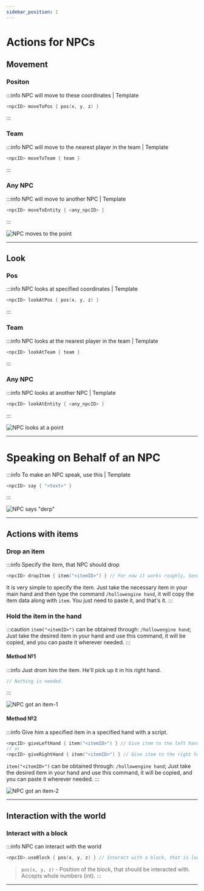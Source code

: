 ```yaml
---
sidebar_position: 1
---
```


# Actions for NPCs

## Movement

### Positon

:::info NPC will move to these coordinates | Template
```kts
<npcID> moveToPos { pos(x, y, z) }
```
:::

### Team

:::info NPC will move to the nearest player in the team | Template
```kts
<npcID> moveToTeam { team }
```
:::

### Any NPC

:::info NPC will move to another NPC | Template
```kts
<npcID> moveToEntity { <any_npcID> }
```
:::

![NPC moves to the point](../../.resourses/npc-move.gif)

---

## Look

### Pos

:::info NPC looks at specified coordinates | Template
```kts
<npcID> lookAtPos { pos(x, y, z) }
```
:::

### Team

:::info NPC looks at the nearest player in the team | Template
```kts
<npcID> lookAtTeam { team }
```
:::

### Any NPC

:::info NPC looks at another NPC | Template
```kts
<npcID> lookAtEntity { <any_npcID> }
```
:::

![NPC looks at a point](../../.resourses/npc-look.gif)

---

# Speaking on Behalf of an NPC

:::info To make an NPC speak, use this | Template
```kts
<npcID> say { "<text>" }
```
:::

![NPC says "derp"](../../.resourses/npc-say.gif)

---

## Actions with items

### Drop an item

:::info Specify the item, that NPC should drop
```kts
<npcID> dropItem { item("<itemID>") } // For now it works roughly, Send only in South. Waiting for a patch.
```
It is very simple to specify the item. Just take the necessary item in your main hand and then type the command `/hollowengine hand`, it will copy the item data along with `item`. You just need to paste it, and that's it.
:::

### Hold the item in the hand

:::caution
`item("<itemID>")` can be obtained through: `/hollowengine hand`; Just take the desired item in your hand and use this command, it will be copied, and you can paste it wherever needed.
:::

#### Method №1

:::info Just drom him the item. He'll pick up it in his right hand.
```kts
// Nothing is needed.
```
:::

![NPC got an item-1](../../.resourses/npc-give-item1.gif)

#### Method №2

:::info Give him a specified item in a specified hand with a script.
```kts
<npcID> giveLeftHand { item("<itemID>") } // Give item to the left hand
// or
<npcID> giveRightHand { item("<itemID>") } // Give item to the right hand
```
`item("<itemID>")` can be obtained through: `/hollowengine hand`; Just take the desired item in your hand and use this command, it will be copied, and you can paste it wherever needed.
:::

![NPC got an item-2](../../.resourses/npc-give-item2.gif)

---

## Interaction with the world

### Interact with a block

:::info NPC can interact with the world
```kts
<npcID>.useBlock { pos(x, y, z) } // Interact with a block, that is located on coordinates x, y, z
```
> `pos(x, y, z)` - Position of the block, that should be interacted with. Accepts whole numbers (int).
:::

---